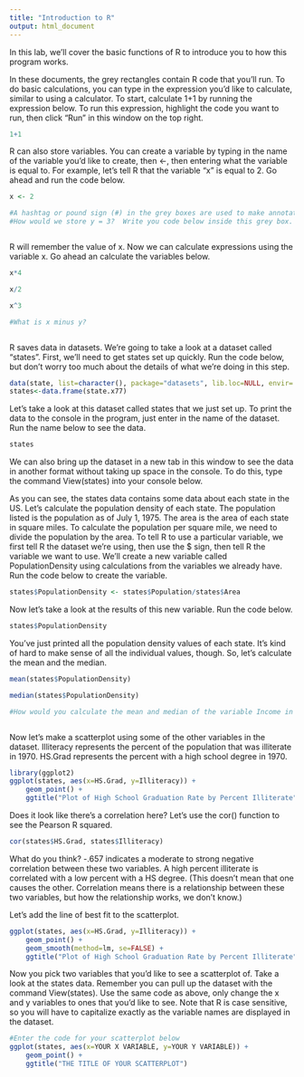 ```yaml
---
title: "Introduction to R"
output: html_document
---
```



In this lab, we'll cover the basic functions of R to introduce you to how this program works.

In these documents, the grey rectangles contain R code that you'll run.  To do basic calculations, you can type in the expression you'd like to calculate, similar to using a calculator.  To start, calculate 1+1 by running the expression below.  To run this expression, highlight the code you want to run, then click "Run" in this window on the top right.
 
```r
1+1

```

R can also store variables.  You can create a variable by typing in the name of the variable you'd like to create, then <-, then entering what the variable is equal to.  For example, let's tell R that the variable "x" is equal to 2.  Go ahead and run the code below.

````r
x <- 2

#A hashtag or pound sign (#) in the grey boxes are used to make annotations.  R knows not to run lines that start with #
#How would we store y = 3?  Write you code below inside this grey box.



````

R will remember the value of x.  Now we can calculate expressions using the variable x.  Go ahead an calculate the variables below.

````r
x*4

x/2

x^3

#What is x minus y?



````

R saves data in datasets.  We're going to take a look at a dataset called "states".  First, we'll need to get states set up quickly.  Run the code below, but don't worry too much about the details of what we're doing in this step.

````r
data(state, list=character(), package="datasets", lib.loc=NULL, envir=.GlobalEnv)
states<-data.frame(state.x77)

````

Let's take a look at this dataset called states that we just set up.  To print the data to the console in the program, just enter in the name of the dataset.  Run the name below to see the data.

````r
states

````

We can also bring up the dataset in a new tab in this window to see the data in another format without taking up space in the console.  To do this, type the command View(states) into your console below.

As you can see, the states data contains some data about each state in the US.  Let's calculate the population density of each state.  The population listed is the population as of July 1, 1975.  The area is the area of each state in square miles.  To calculate the population per square mile, we need to divide the population by the area.  To tell R to use a particular variable, we first tell R the dataset we're using, then use the $ sign, then tell R the variable we want to use.  We'll create a new variable called PopulationDensity using calculations from the variables we already have.  Run the code below to create the variable.

````r
states$PopulationDensity <- states$Population/states$Area

````

Now let's take a look at the results of this new variable.  Run the code below.

````r
states$PopulationDensity

````  

You've just printed all the population density values of each state.  It's kind of hard to make sense of all the individual values, though.  So, let's calculate the mean and the median.

````r
mean(states$PopulationDensity)

median(states$PopulationDensity)

#How would you calculate the mean and median of the variable Income in our states dataset?  Write and run your code below.



````

Now let's make a scatterplot using some of the other variables in the dataset.  Illiteracy represents the percent of the population that was illiterate in 1970.  HS.Grad represents the percent with a high school degree in 1970.

````r

library(ggplot2)
ggplot(states, aes(x=HS.Grad, y=Illiteracy)) + 
    geom_point() + 
    ggtitle("Plot of High School Graduation Rate by Percent Illiterate")

````

Does it look like there's a correlation here?  Let's use the cor() function to see the Pearson R squared.

```r

cor(states$HS.Grad, states$Illiteracy)

````

What do you think?  -.657 indicates a moderate to strong negative correlation between these two variables.  A high percent illiterate is correlated with a low percent with a HS degree.  (This doesn't mean that one causes the other.  Correlation means there is a relationship between these two variables, but how the relationship works, we don't know.)

Let's add the line of best fit to the scatterplot.

````r

ggplot(states, aes(x=HS.Grad, y=Illiteracy)) + 
    geom_point() + 
    geom_smooth(method=lm, se=FALSE) + 
    ggtitle("Plot of High School Graduation Rate by Percent Illiterate")

````

Now you pick two variables that you'd like to see a scatterplot of.  Take a look at the states data.  Remember you can pull up the dataset with the command View(states).  Use the same code as above, only change the x and y variables to ones that you'd like to see.  Note that R is case sensitive, so you will have to capitalize exactly as the variable names are displayed in the dataset.

````r

#Enter the code for your scatterplot below
ggplot(states, aes(x=YOUR X VARIABLE, y=YOUR Y VARIABLE)) + 
    geom_point() + 
    ggtitle("THE TITLE OF YOUR SCATTERPLOT")

````

